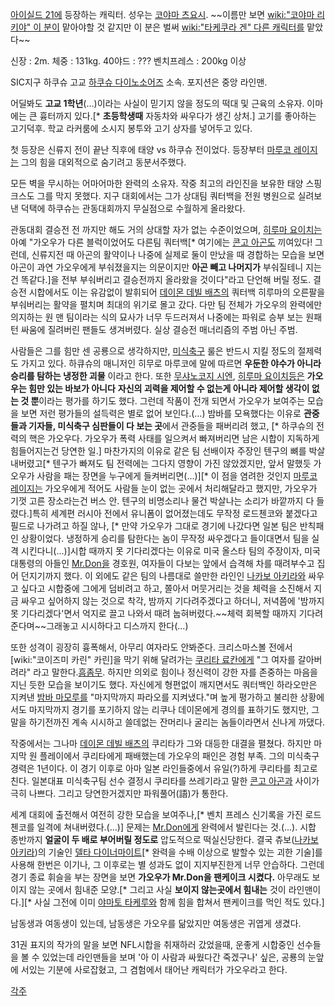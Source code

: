 [[아이실드 21]]에 등장하는 캐릭터. 성우는 [[코야마 츠요시]].
~~이름만 보면 [[wiki:"코야마 리키야" 이 분]]이 맡아야할 것 같지만 이 분은 벌써 [[wiki:"타케쿠라 겐" 다른 캐릭터]]를 맡았다~~

신장 : 2m. 체중 : 131kg.
40야드 : ??? 벤치프레스 : 200kg 이상

SIC지구 하쿠슈 고교 [[하쿠슈 다이노소어즈]] 소속. 포지션은 중앙 라인맨.

어딜봐도 '''고교 1학년'''(…)이라는 사실이 믿기지 않을 정도의 떡대 및 근육의 소유자. 이마에는 큰 흉터까지 있다.[* '''초등학생때''' 자동차와 싸우다가 생긴 상처.] 고기를 좋아하는 고기덕후. 학교 라커룸에 소시지 봉투와 고기 상자를 넣어두고 있다.

첫 등장은 신류지 전이 끝난 직후에 태양 vs 하쿠슈 전이었다. 등장부터 [[마루코 레이지]]는 그의 힘을 대외적으로 숨기려고 동분서주했다.

모든 벽을 무시하는 어마어마한 완력의 소유자. 작중 최고의 라인진을 보유한 태양 스핑크스도 그를 막지 못했다. 지구 대회에서는 그가 상대팀 쿼터백을 전원 병원으로 실려보낸 덕택에 하쿠슈는 관동대회까지 무실점으로 수월하게 올라왔다.

관동대회 결승전 전 까지만 해도 거의 상대할 자가 없는 수준이었으며, [[히루마 요이치]]는 아예 "가오우가 다른 블럭이었어도 다른팀 쿼터백[* 여기에는 [[콘고 아곤]]도 끼여있다! 그런데, 신류지전 때 아곤의 활약이나 나중에 실제로 둘이 만났을 때 경합하는 모습을 보면 아곤이 과연 가오우에게 부숴졌을지는 의문이지만 '''아곤 빼고 나머지가''' 부숴질테니 지는건 똑같다.]을 전부 부숴버리고 결승전까지 올라왔을 것이다"라고 단언해 버릴 정도. 결승전 시합에서도 이는 유감없이 발휘되어 [[데이몬 데빌 배츠]]의 쿼터백 히루마의 오른팔을 부숴버리는 활약을 펼치며 최대의 위기로 몰고 갔다. 다만 팀 전체가 가오우의 완력에만 의지하는 원 맨 팀이라는 식의 묘사가 너무 두드러져서 나중에는 파워로 승부 보는 원패턴 싸움에 질려버린 팬들도 생겨버렸다. 실상 결승전 매너리즘의 주범 아닌 주범.

사람들은 그를 힘만 센 공룡으로 생각하지만, [[미식축구]] 룰은 반드시 지킬 정도의 절제력도 가지고 있다. 하큐슈의 매니저인 히무로 마루코에 말에 따르면 '''우둔한 야수가 아니라 승리를 탐하는 냉정한 괴물''' 이라고 한다. 또한 [[무샤노코지 시엔]], [[히루마 요이치]]등은 '''가오우는 힘만 있는 바보가 아니다''' '''자신의 괴력을 제어할 수 없는게 아니라 제어할 생각이 없는 것 뿐'''이라는 평가를 하기도 했다. 그런데 작품이 전개 되면서 가오우가 보여주는 모습을 보면 저런 평가들의 설득력은 별로 없어 보인다.(...) 밤바를 모욕했다는 이유로 '''관중들과 기자들, 미식축구 심판들이 다 보는 곳'''에서 관중들을 패버리려 했고, [* 하쿠슈의 전력의 핵은 가오우다. 가오우가 폭력 사태를 일으켜서 빠져버리면 남은 시합이 지독하게 힘들어지는건 당연한 일.] 마찬가지의 이유로 같은 팀 선배이자 주장인 텐구의 뼈를 박살내버렸고[* 텐구가 빠져도 팀 전력에는 그다지 영향이 가진 않았겠지만, 앞서 말했듯 가오우가 사람을 패는 장면을 누구에게 들켜버리면(...)][* 이 점을 염려한 것인지 [[마루코 레이지]]는 가오우에게 적어도 사람들 눈이 없는 곳에서 처리해달라고 했지만, 가오우가 기껏 고른 장소라는건 버스 안. 텐구의 비명소리나 물건 박살나는 소리가 바깥까지 다 들렸다.]특히 세계편 러시아 전에서 유니폼이 없어졌는데도 무작정 로드첸코와 붙겠다고 필드로 나가려고 하질 않나, [* 만약 가오우가 그대로 경기에 나갔다면 일본 팀은 반칙패인 상황이었다. 냉정하게 승리를 탐한다는 놈이 무작정 싸우겠다고 들이대면서 팀을 실격 시킨다니(...)]시합 때까지 못 기다리겠다는 이유로 미국 올스타 팀의 주장이자, 미국 대통령의 아들인 [[Mr.Don]]을 경호원, 여자들이 다보는 앞에서 습격해 차를 때려부수고 집어 던지기까지 했다. 이 외에도 같은 팀의 나름대로 쓸만한 라인인 [[나카보 아키라]]와 싸우고 싶다고 시합중에 그에게 덤비려고 하고, 쫄아서 머뭇거리는 것을 체력을 소진해서 지금 싸우고 싶어하지 않는 것으로 착각, 밤까지 기다려주겠다고 하더니, 저녁쯤에 '밤까지 못 기다리겠다'면서 억지로 끌고 나와서 때려 눕혀버렸다.~~체력 회복할 때까지 기다려준다며~~그래놓고 시시하다고 디스까지 한다(...)

또한 성격이 굉장히 흉폭해서, 아무리 여자라도 안봐준다. 크리스마스볼 전에서 [wiki:"코이즈미 카린" 카린]을 막기 위해 달려가는 [[쿠리타 료칸]]에게 "그 여자를 갈아버려라" 라고 말한다.[[흠좀무]]. 하지만 의외로 힘이나 정신력이 강한 자를 존중하는 마음을 지닌 듯한 모습을 보이기도 했다. 자신에게 형편없이 깨지면서도 쿼터백인 하라오만은 지켜낸 [[밤바 마모루]]를 "마지막까지 파라오를 지켜냈다."며 높게 평가하고 불리한 상황에서도 마지막까지 경기를 포기하지 않는 리쿠나 데이몬에게 경의를 표하기도 했지만, 그 말을 하기전까진 계속 시시하고 쓸데없는 잔머리나 굴리는 놈들이라면서 신나게 까댔다.

작중에서는 그나마 [[데이몬 데빌 배츠]]의 쿠리타가 그와 대등한 대결을 펼쳤다. 하지만 마지막 원 플레이에서 쿠리타에게 패배했는데 가오우의 패인은 경험 부족. 그의 미식축구 경력은 1년이다. 이 경기 이후로 아마 일본 라인들중에서 유일(?)하게 쿠리타를 최고로 친다. 일본대표 미식축구팀 선수 결정시 쿠리타를 쓰레기라고 말한 [[콘고 아곤]]과 사이가 극히 나쁘다. 그리고 당연한거겠지만 파워풀어(語)가 통한다.

세계 대회에 출전해서 여전히 강한 모습을 보여주나,[* 벤치 프레스 신기록을 가진 로드첸코를 일격에 쳐내버렸다.(…)] 문제는 [[Mr.Don]]에게 완력에서 발린다는 것.(…). 시합 종반까지 '''얼굴이 두 배로 부어버릴 정도로''' 압도적으로 떡실신당한다. 결국 츄보([[나카보 아키라]])의 기술인 [[델타 다이너마이트]][* 완력을 수배 이상으로 발할수 있는 괴한 기술]를 사용해 한번은 이기나, 그 이후로는 별 성과도 없이 지지부진한게 너무 안습하다. 그런데 경기 종료 휘슬을 부는 장면을 보면 '''가오우가 Mr.Don을 팬케이크 시켰다.''' 아무래도 보이지 않는 곳에서 힘내준 모양.[* 그리고 사실 '''보이지 않는곳에서 힘내는''' 것이 라인맨이다.][* 사실 그전에 이미 [[야마토 타케루]]와 함께 힘을 합쳐서 팬케이크를 먹인 적도 있다.]

남동생과 여동생이 있는데, 남동생은 가오우를 닮았지만 여동생은 귀엽게 생겼다.

31권 표지의 작가의 말을 보면 NFL시합을 취재하러 갔었을때, 운좋게 시합중인 선수들을 볼 수 있었는데 라인맨들을 보며 '아 이 사람과 싸웠다간 죽겠구나' 싶은, 공룡의 눈앞에 서있는 기분에 사로잡혔고, 그 겸험에서 태어난 캐릭터가 가오우라고 한다.

[[각주]]
